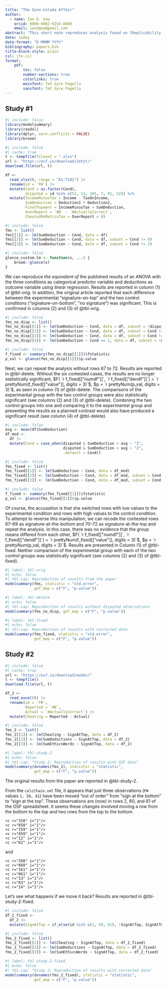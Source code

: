 ```yaml
---
title: "The Gino-Colada Affair"
author: 
  - name: Ian D. Gow
    orcid: 0000-0002-6243-8409
    email: iandgow@gmail.com
abstract: "This short note reproduces analysis found on [Replicability-Index](https://replicationindex.com/2023/09/30/the-gino-colada-affair/)."
date: today
date-format: "D MMMM YYYY"
bibliography: papers.bib
title-block-style: plain
csl: jfe.csl
format: 
    pdf:
        toc: false
        number-sections: true
        colorlinks: true
        mainfont: TeX Gyre Pagella
        sansfont: TeX Gyre Pagella
---
```


## Study #1

```r
#| include: false
library(modelsummary)
library(readxl)
library(dplyr, warn.conflicts = FALSE)
library(broom)
```

```r
#| include: false
#| cache: true
t <- tempfile(fileext = ".xlsx")
url <- "https://osf.io/download/2ehzt/"
download.file(url, t)

df <- 
  read_xlsx(t, range = "A1:T102") |>
  rename(id = `P#`) |>
  mutate(Cond = as.factor(Cond),
         disputed = id %in% c(51, 12, 101, 7, 91, 52)) %>%
  mutate(IncomeMinusTax = Income - TaxOnIncome,
         SumDeduction = Deduction1 + Deduction2,
         FinalPayment = IncomeMinusTax + SumDeduction,
         OverReport = `#B` - `#ActuallyCorrect`,
         CheatedOnMatrixTax = OverReport > 0)
```

```r
#| include: false
fms <- list()
fms[[1]] <- lm(SumDeduction ~ Cond, data = df)
fms[[2]] <- lm(SumDeduction ~ Cond, data = df, subset = Cond != 0)
fms[[3]] <- lm(SumDeduction ~ Cond, data = df, subset = Cond != 2)
```

```r
#| include: false
glance_custom.lm <- function(x, ...) {
    broom::glance(x)
}
```

We can reproduce *the equivalent of* the published results of an ANOVA with the three conditions as categorical predictor variable and deductions as outcome variable *using linear regression*.
Results are reported in column (1) of @tbl-orig.
In addition, the original article reported that each difference between the experimental "signature-on-top" and the two control conditions ("signature-on-bottom", "no signature") was significant.
This is confirmed in columns (2) and (3) of @tbl-orig.

```r
#| include: false
fms_no_disp <- list()
fms_no_disp[[1]] <- lm(SumDeduction ~ Cond, data = df, subset = !disputed)
fms_no_disp[[2]] <- lm(SumDeduction ~ Cond, data = df, subset = Cond != 0 & !disputed)
fms_no_disp[[3]] <- lm(SumDeduction ~ Cond, data = df, subset = Cond != 2 & !disputed)
fms_no_disp[[4]] <- lm(SumDeduction ~ Cond == 1, data = df, subset = !disputed)
```

```r
#| include: false
f_fixed <- summary(fms_no_disp[[1]])$fstatistic
p_val <- glance(fms_no_disp[[1]])$p.value
```

Next, we can repeat the analysis without rows 67 to 72. 
Results are reported in @tbl-delete.
Without the six contested cases, the results are no longer statistically significant, $F( `r f_fixed[["numdf"]]`, `r f_fixed[["dendf"]]`) = `r prettyNum(f_fixed[["value"]], digits = 3)`$, $p = `r prettyNum(p_val, digits = 3)`$, as seen in column (1) of @tbl-delete.
The comparisons of the experimental group with the two control groups were also statistically significant (see columns (2) and (3) of @tbl-delete).
Combining the two control groups into one and comparing it to the experimental group and presenting the results as a planned contrast would also have produced a significant result (see column (4) of @tbl-delete).

```r
#| include: false
avg <- mean(df$SumDeduction)
df_mod <- 
  df |>
  mutate(Cond = case_when(disputed & SumDeduction > avg ~ "1",
                          disputed & SumDeduction < avg ~ "2",
                          .default = Cond))
```

```r
#| include: false
fms_fixed <- list()
fms_fixed[[1]] <- lm(SumDeduction ~ Cond, data = df_mod)
fms_fixed[[2]] <- lm(SumDeduction ~ Cond, data = df_mod, subset = Cond != 0)
fms_fixed[[3]] <- lm(SumDeduction ~ Cond, data = df_mod, subset = Cond != 2)
```

```r
#| include: false
f_fixed <- summary(fms_fixed[[1]])$fstatistic
p_val <- glance(fms_fixed[[1]])$p.value
```

Of course, the accusation is that she switched rows with low values to the experimental condition and rows with high values to the control condition.
To attempt to reverse this manipulation, we can recode the contested rows 67--69 as signature-at-the-bottom and 70--72 as signature-at-the-top and repeat the analysis.
In this case, there was no evidence that the group means differed from each other, $F( `r f_fixed[["numdf"]]`, `r f_fixed[["dendf"]]`) = `r prettyNum(f_fixed[["value"]], digits = 3)`$, $p = `r prettyNum(p_val, digits = 3)`$.
Results are presented in Column (1) of @tbl-fixed.
Neither comparison of the experimental group with each of the two control groups was statistically significant (see columns (2) and (3) of @tbl-fixed).

```r
#| label: tbl-orig
#| echo: false
#| tbl-cap: Reproduction of results from the paper
modelsummary(fms, statistic = "std.error",
             gof_map = c("F", "p.value"))
```

```r
#| label: tbl-delete
#| echo: false
#| tbl-cap: Reproduction of results without disputed observations
modelsummary(fms_no_disp, gof_map = c("F", "p.value"))
```

```r
#| label: tbl-fixed
#| echo: false
#| tbl-cap: Reproduction of results with corrected data
modelsummary(fms_fixed, statistic = "std.error",
             gof_map = c("F", "p.value"))
```

## Study #2

```r
#| include: false
#| cache: true
url <- "https://osf.io/download/ew2ms/"
t <- tempfile()
download.file(url, t)

df_2 <- 
  read_excel(t) |>
  rename(id = `P#`,
         Reported = `#B`,
         Actual = `#ActuallyCorrect`) |>
  mutate(Cheating = Reported - Actual)
```

```r
#| include: false
fms_2 <- list()
fms_2[[1]] <- lm(Cheating ~ SignAtTop, data = df_2)
fms_2[[2]] <- lm(SumDeductions ~ SignAtTop, data = df_2)
fms_2[[3]] <- lm(SumEthicsWords ~ SignAtTop, data = df_2)
```

```r
#| label: tbl-study-2
#| echo: false
#| tbl-cap: "Study 2: Reproduction of results with OSF data"
modelsummary(dvnames(fms_2), statistic = "statistic",
             gof_map = c("F", "p.value"))
```
The original results from the paper are reported in @tbl-study-2.

From the `calcChain.xml` file, it appears that just three observations (`P#` values `1, 59, 61`) have been moved "out of order" from "sign at the bottom" to "sign at the top".
These observations are (now) in rows 2, 60, and 61 of the OSF spreadsheet.
It seems these changes involved moving a row from the bottom to the top and two rows from the top to the bottom.

```
<c r="I58" i="1"/>
<c r="K58" i="1"/>
<c r="I59" i="1"/>
<c r="K59" i="1"/>
<c r="I2" i="1"/>
<c r="K2" i="1"/>
```
and

```
<c r="I60" i="1"/>
<c r="K60" i="1"/>
<c r="I61" i="1"/>
<c r="K61" i="1"/>
<c r="I3" i="1"/>
<c r="K3" i="1"/>
<c r="I4" i="1"/>
```

Let's see what happens if we move it back?
Results are reported in @tbl-study-2-fixed.

```r
#| include: false 
df_2_fixed <-
  df_2 |>
  mutate(SignAtTop = if_else(id %in% c(1, 59, 61), !SignAtTop, SignAtTop))
```


```r
#| include: false
fms_2_fixed <- list()
fms_2_fixed[[1]] <- lm(Cheating ~ SignAtTop, data = df_2_fixed)
fms_2_fixed[[2]] <- lm(SumDeductions ~ SignAtTop, data = df_2_fixed)
fms_2_fixed[[3]] <- lm(SumEthicsWords ~ SignAtTop, data = df_2_fixed)
```

```r
#| label: tbl-study-2-fixed
#| echo: false
#| tbl-cap: "Study 2: Reproduction of results with corrected data"
modelsummary(dvnames(fms_2_fixed), statistic = "statistic",
             gof_map = c("F", "p.value"))
```

